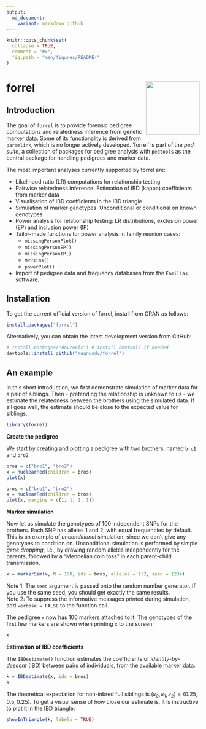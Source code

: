 ```yaml
---
output:
  md_document:
    variant: markdown_github
---
```


<!-- README.md is generated from README.Rmd. Please edit that file -->

```r
knitr::opts_chunk$set(
  collapse = TRUE,
  comment = "#>",
  fig.path = "man/figures/README-"
)
```

# forrel <img src="man/figures/logo.png" align="right" height=140/>

## Introduction
The goal of `forrel` is to provide forensic pedigree computations and relatedness inference from genetic marker data. Some of its functionality is derived from `paramlink`, which is no longer actively developed. 'forrel' is part of the _ped suite_, a collection of packages for pedigree analysis with `pedtools` as the central package for handling pedigrees and marker data.

The most important analyses currently supported by forrel are:

* Likelihood ratio (LR) computations for relationship testing
* Pairwise relatedness inference: Estimation of IBD (kappa) coefficients from marker data
* Visualisation of IBD coefficients in the IBD triangle
* Simulation of marker genotypes. Unconditional or conditional on known genotypes
* Power analysis for relationship testing: LR distributions, exclusion power (EP) and inclusion power (IP)
* Tailor-made functions for power analysis in family reunion cases: 
    * `missingPersonPlot()`
    * `missingPersonEP()`
    * `missingPersonIP()`
    * `MPPsims()`
    * `powerPlot()`
* Import of pedigree data and frequency databases from the `Familias` software.

## Installation
To get the current official version of forrel, install from CRAN as follows:
```r
install.packages("forrel")
```
Alternatively, you can obtain the latest development version from GitHub:
```r
# install.packages("devtools") # install devtools if needed
devtools::install_github("magnusdv/forrel")
```

## An example
In this short introduction, we first demonstrate simulation of marker data for a pair of siblings. Then - pretending the relationship is unknown to us - we estimate the relatedness between the brothers using the simulated data. If all goes well, the estimate should be close to the expected value for siblings.

```r
library(forrel)
```

**Create the pedigree**  

We start by creating and plotting a pedigree with two brothers, named `bro1` and `bro2`. 

```r
bros = c("bro1", "bro2")
x = nuclearPed(children = bros)
plot(x)
```
```r
bros = c("bro1", "bro2")
x = nuclearPed(children = bros)
plot(x, margins = c(1, 1, 1, 1))
```


**Marker simulation**  

Now let us simulate the genotypes of 100 independent SNPs for the brothers. Each SNP has alleles 1 and 2, with equal frequencies by default. This is an example of _unconditional_ simulation, since we don't give any genotypes to condition on. Unconditional simulation is performed by simple _gene dropping_, i.e., by drawing random alleles independently for the parents, followed by a "Mendelian coin toss" in each parent-child transmission.
```r
x = markerSim(x, N = 100, ids = bros, alleles = 1:2, seed = 1234)
```
Note 1: The `seed` argument is passed onto the random number generator. If you use the same seed, you should get exactly the same results.  
Note 2: To suppress the informative messages printed during simulation, add `verbose = FALSE` to the function call.

The pedigree `x` now has 100 markers attached to it. The genotypes of the first few markers are shown when printing `x` to the screen:
```r
x
```

**Estimation of IBD coefficients**  

The `IBDestimate()` function estimates the coefficients of _identity-by-descent_ (IBD) between pairs of individuals, from the available marker data. 
```r
k = IBDestimate(x, ids = bros)
k
```

The theoretical expectation for non-inbred full siblings is $(\kappa_0, \kappa_1, \kappa_2) = (0.25, 0.5, 0.25)$.
To get a visual sense of how close our estimate is, it is instructive to plot it in the IBD triangle:
```r
showInTriangle(k, labels = TRUE)
```

